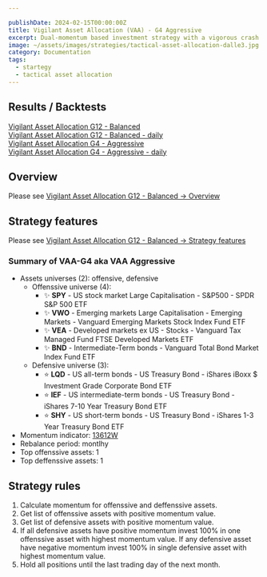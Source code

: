 ```yaml
---

publishDate: 2024-02-15T00:00:00Z
title: Vigilant Asset Allocation (VAA) - G4 Aggressive
excerpt: Dual-momentum based investment strategy with a vigorous crash protection and a fast momentum filter.
image: ~/assets/images/strategies/tactical-asset-allocation-dalle3.jpg
category: Documentation
tags:
  - startegy
  - tactical asset allocation
---
```



## Results / Backtests

[Vigilant Asset Allocation G12 - Balanced](./results/vigilant-asset-allocation-g12-balanced.html)<br />
[Vigilant Asset Allocation G12 - Balanced - daily](./results/vigilant-asset-allocation-g12-balanced-daily-indicators.html)<br />
[Vigilant Asset Allocation G4 - Aggressive](./results/vigilant-asset-allocation-g4-aggressive.html)<br />
[Vigilant Asset Allocation G4 - Aggressive - daily](./results/vigilant-asset-allocation-g4-aggressive-daily-indicators.html)<br />

## Overview

Please see [Vigilant Asset Allocation G12 - Balanced -> Overview](./vigilant-asset-allocation-g12-balanced#overview)

## Strategy features

Please see [Vigilant Asset Allocation G12 - Balanced -> Strategy features](./vigilant-asset-allocation-g12-balanced#strategy-features)

### Summary of VAA-G4 aka VAA Aggressive

* Assets universes (2): offensive, defensive
    * Offenssive universe (4): 
        * ✨ **SPY** - US stock market Large Capitalisation - S&P500 - SPDR S&P 500 ETF
        * ✨ **VWO** - Emerging markets Large Capitalisation - Emerging Markets - Vanguard Emerging Markets Stock Index Fund ETF
        * ✨ **VEA** - Developed markets ex US - Stocks - Vanguard Tax Managed Fund FTSE Developed Markets ETF
        * ✨ **BND** - Intermediate-Term bonds - Vanguard Total Bond Market Index Fund ETF
    * Defensive universe (3): 
        * ⭐ **LQD** - US all-term bonds - US Treasury Bond - iShares iBoxx $ Investment Grade Corporate Bond ETF
        * ⭐ **IEF** - US intermediate-term bonds - US Treasury Bond - iShares 7-10 Year Treasury Bond ETF
        * ⭐ **SHY** - US short-term bonds - US Treasury Bond - iShares 1-3 Year Treasury Bond ETF
* Momentum indicator: [13612W](../indicators/momentum#momentum-13612w)
* Rebalance period: montlhy
* Top offenssive assets: 1
* Top deffenssive assets: 1

## Strategy rules

1. Calculate momentum for offenssive and deffenssive assets.
1. Get list of offenssive assets with positive momentum value.
1. Get list of defensive assets with positive momentum value.
1. If all defensive assets have positive momentum invest 100% in one offenssive asset with highest momentum value.
If any defensive asset have negative momentum invest 100% in single defensive asset with highest momentum value.
1. Hold all positions until the last trading day of the next month.